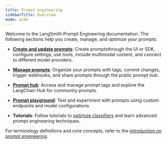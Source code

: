 ```yaml
---
title: Prompt engineering
sidebarTitle: Overview
mode: wide
---
```


Welcome to the LangSmith Prompt Engineering documentation. The following sections help you create, manage, and optimize your prompts:

- [**Create and update prompts**](/langsmith/create-a-prompt): Create promptsthrough the UI or SDK, configure settings, use tools, include multimodal content, and connect to different model providers.

- [**Manage prompts**](/langsmith/manage-prompts): Organize your prompts with tags, commit changes, trigger webhooks, and share prompts through the public prompt hub.

- [**Prompt hub**](/langsmith/manage-prompts#public-prompt-hub): Access and manage prompt tags and explore the LangChain Hub for community prompts.

- [**Prompt playground**](/langsmith/managing-model-configurations): Test and experiment with prompts using custom endpoints and model configurations.

- **Tutorials**: Follow tutorials to [optimize classifiers](/langsmith/optimize-classifier) and learn advanced prompt engineering techniques.

For terminology definitions and core concepts, refer to the [introduction on prompt engineering](/langsmith/prompt-engineering-concepts). 